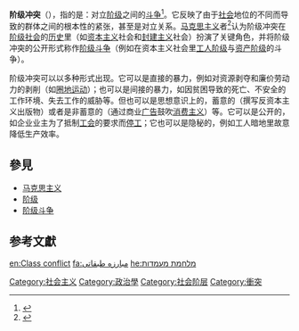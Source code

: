 {{社会学}}
'''阶级冲突'''（{{lang|en|Class conflict}}），指的是：对立[[阶级|阶级]]之间的[[斗争|斗争]]<ref> {{cite book | last1 = Popenoe | first1 = David | authorlink1 = | last2 = 李 | first2 = 强 | title = Sociology（社会学） | chapter = 词汇表 | date = 2007--10-01 | year = 2007 | pages = 694-714 | accessdate = 2010-09-08 | isbn = 978-7-300-08078-9}}</ref>。它反映了由于[[社会|社会]]地位的不同而导致的群体之间的根本性的紧张，甚至是对立关系。[[马克思主义|马克思主义]]者<ref>{{cite book |title=[[The_Communist_Manifesto|The Communist Manifesto]] |last=Marx |first=Karl |coauthors=and others |authorlink=Karl Marx |year=1848 |publisher=www.marxists.org |location=[http://www.marxists.org/archive/marx/works/1848/communist-manifesto/ch01.htm]  }}</ref>认为阶级冲突在[[阶级社会|阶级社会]]的[[历史|历史]]里（如[[资本主义|资本主义]]社会和[[封建主义|封建主义]]社会）扮演了关键角色，并将阶级冲突的公开形式称作[[阶级斗争|阶级斗争]]（例如在资本主义社会里[[工人阶级|工人阶级]]与[[资产阶级|资产阶级]]的斗争）。

阶级冲突可以以多种形式出现。它可以是直接的暴力，例如对资源剥夺和廉价劳动力的剥削（如[[圈地运动|圈地运动]]）；也可以是间接的暴力，如因贫困导致的死亡、不安全的工作环境、失去工作的威胁等。但也可以是思想意识上的，蓄意的（撰写反资本主义出版物）或者是非蓄意的（通过商业[[广告|广告]]鼓吹[[消费主义|消费主义]]）等。它可以是公开的，如企业业主为了抵制[[工会|工会]]的要求而[[停工|停工]]；它也可以是隐秘的，例如工人暗地里故意降低生产效率。

== 參見 ==
* [[马克思主义|马克思主义]]
* [[阶级|阶级]]
* [[阶级斗争|阶级斗争]]

== 参考文獻 ==
{{reflist}}

{{Sociology-stub}}

[[Category:社会主义|Category:社会主义]]
[[Category:政治學|Category:政治學]]
[[Category:社会阶层|Category:社会阶层]]
[[Category:衝突|Category:衝突]]
[[en:Class_conflict|en:Class conflict]]
[[fa:مبارزه_طبقاتی|fa:مبارزه طبقاتی]]
[[he:מלחמת_מעמדות|he:מלחמת מעמדות]]